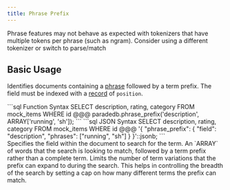```yaml
---
title: Phrase Prefix
---
```


<Note>
Phrase features may not behave as expected with tokenizers that have multiple tokens
per phrase (such as ngram). Consider using a different tokenizer or switch to 
parse/match
</Note>

## Basic Usage

Identifies documents containing a [phrase](/documentation/concepts/phrase) followed by a term prefix. The field must be indexed with a
[record](/documentation/indexing/record) of `position`.


<CodeGroup>
```sql Function Syntax
SELECT description, rating, category
FROM mock_items
WHERE id @@@ paradedb.phrase_prefix('description', ARRAY['running', 'sh']);
```
```sql JSON Syntax
SELECT description, rating, category
FROM mock_items
WHERE id @@@
'{
    "phrase_prefix": {
        "field": "description",
        "phrases": ["running", "sh"]
    }
}'::jsonb;
```
</CodeGroup>

<div className="mt-8" />

<ParamField body="field" required>
  Specifies the field within the document to search for the term.
</ParamField>
<ParamField body="phrases" required>
  An `ARRAY` of words that the search is looking to match, followed by a term
  prefix rather than a complete term.
</ParamField>
<ParamField body="max_expansions">
  Limits the number of term variations that the prefix can expand to during the
  search. This helps in controlling the breadth of the search by setting a cap
  on how many different terms the prefix can match.
</ParamField>
